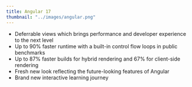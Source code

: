 ```yaml
---
title: Angular 17
thumbnail: "../images/angular.png"
---
```


- Deferrable views which brings performance and developer experience to the next level
- Up to 90% faster runtime with a built-in control flow loops in public benchmarks
- Up to 87% faster builds for hybrid rendering and 67% for client-side rendering
- Fresh new look reflecting the future-looking features of Angular
- Brand new interactive learning journey
